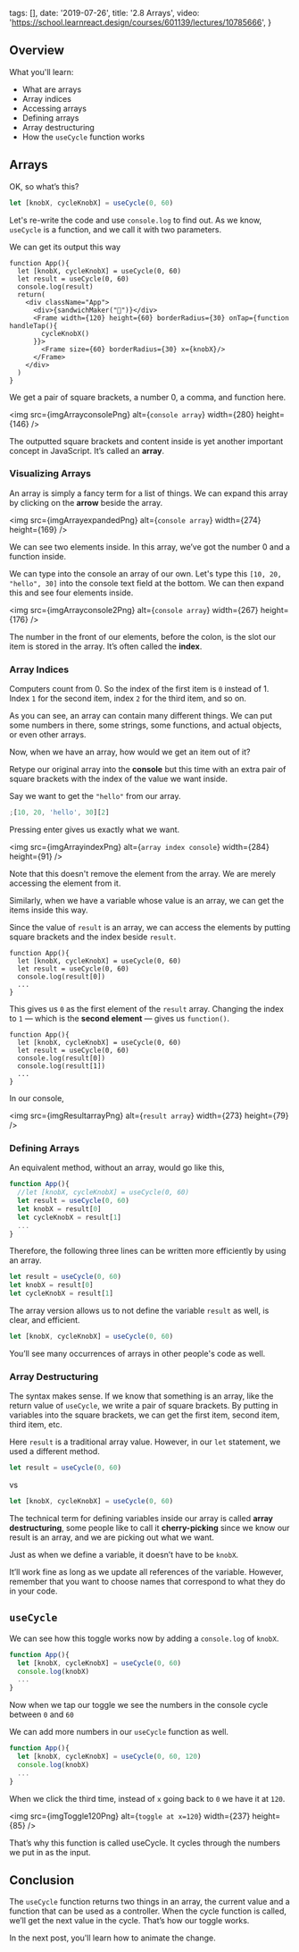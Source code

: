 
  tags: [],
  date: '2019-07-26',
  title: '2.8 Arrays',
  video: 'https://school.learnreact.design/courses/601139/lectures/10785666',
}


## Overview

What you'll learn:

- What are arrays
- Array indices
- Accessing arrays
- Defining arrays
- Array destructuring
- How the `useCycle` function works

<CourseVideoLink to={props.pageContext.frontmatter.video} />

## Arrays

OK, so what’s this?

```jsx
let [knobX, cycleKnobX] = useCycle(0, 60)
```

Let's re-write the code and use `console.log` to find out.
As we know, `useCycle` is a function, and we call it with two parameters.

We can get its output this way

```jsx{2-4}
function App(){
  let [knobX, cycleKnobX] = useCycle(0, 60)
  let result = useCycle(0, 60)
  console.log(result)
  return(
    <div className="App">
      <div>{sandwichMaker("🥓")}</div>
      <Frame width={120} height={60} borderRadius={30} onTap={function handleTap(){
        cycleKnobX()
      }}>
        <Frame size={60} borderRadius={30} x={knobX}/>
      </Frame>
    </div>
  )
}
```

We get a pair of square brackets, a number 0, a comma, and function here.

<img src={imgArrayconsolePng} alt={`console array`} width={280} height={146} />

The outputted square brackets and content inside is yet another important concept in JavaScript. It’s called an **array**.

### Visualizing Arrays

An array is simply a fancy term for a list of things. We can expand this array by clicking on the **arrow** beside the array.

<img src={imgArrayexpandedPng} alt={`console array`} width={274} height={169} />

We can see two elements inside. In this array, we’ve got the number 0 and a function inside.

We can type into the console an array of our own. Let's type this `[10, 20, "hello", 30]` into the console text field at the bottom. We can then expand this and see four elements inside.

<img src={imgArrayconsole2Png} alt={`console array`} width={267} height={176} />

The number in the front of our elements, before the colon, is the slot our item is stored in the array. It’s often called the **index**.

### Array Indices

Computers count from 0. So the index of the first item is `0` instead of 1. Index `1` for the second item, index `2` for the third item, and so on.

As you can see, an array can contain many different things. We can put some numbers in there, some strings, some functions, and actual objects, or even other arrays.

Now, when we have an array, how would we get an item out of it?

Retype our original array into the **console** but this time with an extra pair of square brackets with the index of the value we want inside.

Say we want to get the `"hello"` from our array.

```jsx
;[10, 20, 'hello', 30][2]
```

Pressing enter gives us exactly what we want.

<img
  src={imgArrayindexPng}
  alt={`array index console`}
  width={284}
  height={91}
/>

Note that this doesn't remove the element from the array. We are merely accessing the element from it.

Similarly, when we have a variable whose value is an array, we can get the items inside this way.

Since the value of `result` is an array, we can access the elements by putting square brackets and the index beside `result`.

```jsx{4}
function App(){
  let [knobX, cycleKnobX] = useCycle(0, 60)
  let result = useCycle(0, 60)
  console.log(result[0])
  ...
}
```

This gives us `0` as the first element of the `result` array. Changing the index to `1` — which is the **second element** — gives us `function()`.

```jsx{4-5}
function App(){
  let [knobX, cycleKnobX] = useCycle(0, 60)
  let result = useCycle(0, 60)
  console.log(result[0])
  console.log(result[1])
  ...
}
```

In our console,

<img src={imgResultarrayPng} alt={`result array`} width={273} height={79} />

### Defining Arrays

An equivalent method, without an array, would go like this,

```jsx
function App(){
  //let [knobX, cycleKnobX] = useCycle(0, 60)
  let result = useCycle(0, 60)
  let knobX = result[0]
  let cycleKnobX = result[1]
  ...
}
```

Therefore, the following three lines can be written more efficiently by using an array.

```jsx
let result = useCycle(0, 60)
let knobX = result[0]
let cycleKnobX = result[1]
```

The array version allows us to not define the variable `result` as well, is clear, and efficient.

```jsx
let [knobX, cycleKnobX] = useCycle(0, 60)
```

You’ll see many occurrences of arrays in other people's code as well.

### Array Destructuring

The syntax makes sense. If we know that something is an array, like the return value of `useCycle`, we write a pair of square brackets. By putting in variables into the square brackets, we can get the first item, second item, third item, etc.

Here `result` is a traditional array value. However, in our `let` statement, we used a different method.

```jsx
let result = useCycle(0, 60)
```

vs

```jsx
let [knobX, cycleKnobX] = useCycle(0, 60)
```

The technical term for defining variables inside our array is called **array destructuring**, some people like to call it **cherry-picking** since we know our result is an array, and we are picking out what we want.

Just as when we define a variable, it doesn’t have to be `knobX`.

It’ll work fine as long as we update all references of the variable. However, remember that you want to choose names that correspond to what they do in your code.

## `useCycle`

We can see how this toggle works now by adding a `console.log` of `knobX`.

```jsx
function App(){
  let [knobX, cycleKnobX] = useCycle(0, 60)
  console.log(knobX)
  ...
}
```

Now when we tap our toggle we see the numbers in the console cycle between `0` and `60`

We can add more numbers in our `useCycle` function as well.

```jsx
function App(){
  let [knobX, cycleKnobX] = useCycle(0, 60, 120)
  console.log(knobX)
  ...
}
```

When we click the third time, instead of `x` going back to `0` we have it at `120`.

<img src={imgToggle120Png} alt={`toggle at x=120`} width={237} height={85} />

That’s why this function is called useCycle. It cycles through the numbers we put in as the input.

## Conclusion

The `useCycle` function returns two things in an array, the current value and a function that can be used as a controller. When the cycle function is called, we’ll get the next value in the cycle. That’s how our toggle works.

In the next post, you'll learn how to animate the change.
